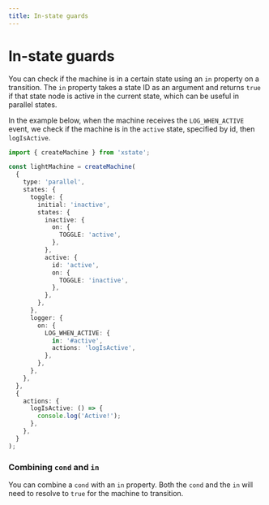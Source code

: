 ```yaml
---
title: In-state guards
---
```


# In-state guards

<!-- deps: ["guards","parallel-states","transitioning-to-nodes-by-id","actions"] -->

You can check if the machine is in a certain state using an `in` property on a transition. The `in` property takes a state ID as an argument and returns `true` if that state node is active in the current state, which can be useful in parallel states.

In the example below, when the machine receives the `LOG_WHEN_ACTIVE` event, we check if the machine is in the `active` state, specified by id, then `logIsActive`.

```ts twoslash
import { createMachine } from 'xstate';

const lightMachine = createMachine(
  {
    type: 'parallel',
    states: {
      toggle: {
        initial: 'inactive',
        states: {
          inactive: {
            on: {
              TOGGLE: 'active',
            },
          },
          active: {
            id: 'active',
            on: {
              TOGGLE: 'inactive',
            },
          },
        },
      },
      logger: {
        on: {
          LOG_WHEN_ACTIVE: {
            in: '#active',
            actions: 'logIsActive',
          },
        },
      },
    },
  },
  {
    actions: {
      logIsActive: () => {
        console.log('Active!');
      },
    },
  }
);
```

### Combining `cond` and `in`

You can combine a `cond` with an `in` property. Both the `cond` and the `in` will need to resolve to `true` for the machine to transition.
